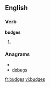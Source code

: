 ==English==

===Verb===
'''budges'''

# {{third-person singular of|[[budge]]}}

===Anagrams===
* {{alphagram|bdegsu}}
* [[debugs#English|debugs]]


[[fr:budges]]
[[vi:budges]]